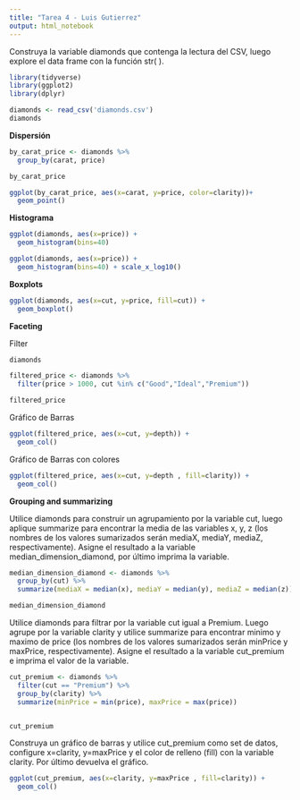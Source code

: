 ```yaml
---
title: "Tarea 4 - Luis Gutierrez"
output: html_notebook
---
```


Construya la variable diamonds que contenga la lectura del CSV, luego explore el data frame con
la función str( ).

```r
library(tidyverse)
library(ggplot2)
library(dplyr)

diamonds <- read_csv('diamonds.csv')
diamonds
```

**Dispersión**

```r
by_carat_price <- diamonds %>%
  group_by(carat, price)

by_carat_price

ggplot(by_carat_price, aes(x=carat, y=price, color=clarity))+
  geom_point()

```
**Histograma**

```r
ggplot(diamonds, aes(x=price)) +
  geom_histogram(bins=40)

ggplot(diamonds, aes(x=price)) +
  geom_histogram(bins=40) + scale_x_log10()

```

**Boxplots**

```r

ggplot(diamonds, aes(x=cut, y=price, fill=cut)) +
  geom_boxplot()
```

**Faceting**

Filter 
```r
diamonds

filtered_price <- diamonds %>%
  filter(price > 1000, cut %in% c("Good","Ideal","Premium")) 

filtered_price
```
Gráfico de Barras

```r
ggplot(filtered_price, aes(x=cut, y=depth)) +
  geom_col()
```
Gráfico de Barras con colores

```r
ggplot(filtered_price, aes(x=cut, y=depth , fill=clarity)) +
  geom_col()

```

**Grouping and summarizing**

Utilice diamonds para construir un agrupamiento por la variable cut, luego aplique
summarize para encontrar la media de las variables x, y, z (los nombres de los valores
sumarizados serán mediaX, mediaY, mediaZ, respectivamente). Asigne el resultado a la
variable median_dimension_diamond, por último imprima la variable.

```r

median_dimension_diamond <- diamonds %>%
  group_by(cut) %>%
  summarize(mediaX = median(x), mediaY = median(y), mediaZ = median(z))

median_dimension_diamond
```
Utilice diamonds para filtrar por la variable cut igual a Premium. Luego agrupe por la
variable clarity y utilice summarize para encontrar minimo y maximo de price (los
nombres de los valores sumarizados serán minPrice y maxPrice, respectivamente).
Asigne el resultado a la variable cut_premium e imprima el valor de la variable.

```r
cut_premium <- diamonds %>%
  filter(cut == "Premium") %>%
  group_by(clarity) %>%
  summarize(minPrice = min(price), maxPrice = max(price))


cut_premium
```

Construya un gráfico de barras y utilice cut_premium como set de datos, configure
x=clarity, y=maxPrice y el color de relleno (fill) con la variable clarity. Por último
devuelva el gráfico.

```r

ggplot(cut_premium, aes(x=clarity, y=maxPrice , fill=clarity)) +
  geom_col()
```

